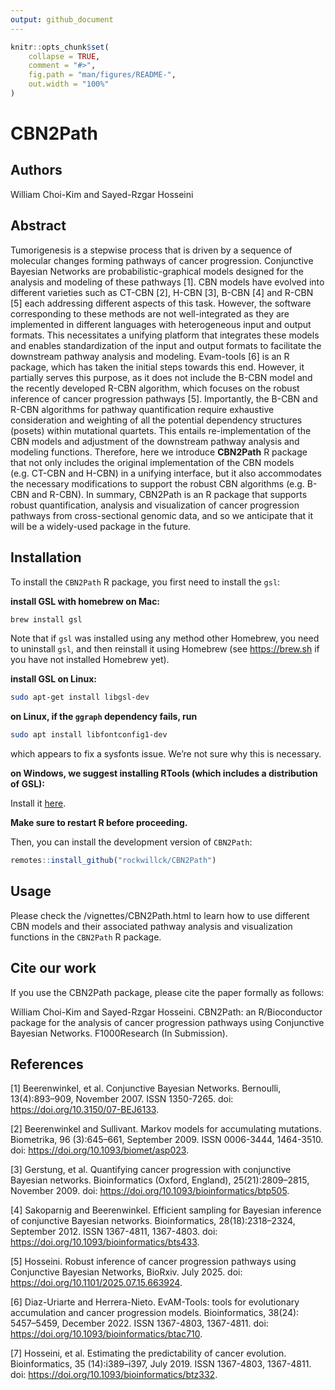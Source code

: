 ```yaml
---
output: github_document
---
```


<!-- README.md is generated from README.Rmd. Please edit that file -->

```r
knitr::opts_chunk$set(
    collapse = TRUE,
    comment = "#>",
    fig.path = "man/figures/README-",
    out.width = "100%"
)
```

# CBN2Path

<!-- badges: start -->

<!-- badges: end -->

## Authors

William Choi-Kim and Sayed-Rzgar Hosseini

## Abstract

Tumorigenesis is a stepwise process that is driven by a sequence of molecular changes forming pathways of cancer progression. Conjunctive Bayesian Networks are probabilistic-graphical models designed for the analysis and modeling of these pathways [1]. CBN models have evolved into different varieties such as CT-CBN [2], H-CBN [3], B-CBN [4] and R-CBN [5] each addressing different aspects of this task. However, the software corresponding to these methods are not well-integrated as they are implemented in different languages with heterogeneous input and output formats. This necessitates a unifying platform that integrates these models and enables standardization of the input and output formats to facilitate the downstream pathway analysis and modeling. Evam-tools [6] is an R package, which has taken the initial steps towards this end. However, it partially serves this purpose, as it does not include the B-CBN model and the recently developed R-CBN algorithm, which focuses on the robust inference of cancer progression pathways [5]. Importantly, the B-CBN and R-CBN algorithms for pathway quantification require exhaustive consideration and weighting of all the potential dependency structures (posets) within mutational quartets. This entails re-implementation of the CBN models and adjustment of the downstream pathway analysis and modeling functions. Therefore, here we introduce **CBN2Path** R package that not only includes the original implementation of the CBN models (e.g. CT-CBN and H-CBN) in a unifying interface, but it also accommodates the necessary modifications to support the robust CBN algorithms (e.g. B-CBN and R-CBN). In summary, CBN2Path is an R package that supports robust quantification, analysis and visualization of cancer progression pathways from cross-sectional genomic data, and so we anticipate that it will be a widely-used package in the future.

## Installation

To install the `CBN2Path` R package, you first need to install the `gsl`:

**install GSL with homebrew on Mac:**

``` bash
brew install gsl
```

Note that if `gsl` was installed using any method other Homebrew, you need to uninstall `gsl`, and then reinstall it using Homebrew (see <https://brew.sh> if you have not installed Homebrew yet).

**install GSL on Linux:**

``` bash
sudo apt-get install libgsl-dev
```

**on Linux, if the `ggraph` dependency fails, run**

``` bash
sudo apt install libfontconfig1-dev
```

which appears to fix a sysfonts issue. We're not sure why this is necessary.

**on Windows, we suggest installing RTools (which includes a distribution of GSL):**

Install it [here](https://cran.r-project.org/bin/windows/Rtools/).

**Make sure to restart R before proceeding.**

Then, you can install the development version of `CBN2Path`:

``` r
remotes::install_github("rockwillck/CBN2Path")
```

## Usage

Please check the /vignettes/CBN2Path.html to learn how to use different CBN models and their associated pathway analysis and visualization functions in the `CBN2Path` R package.

## Cite our work

If you use the CBN2Path package, please cite the paper formally as follows:

William Choi-Kim and Sayed-Rzgar Hosseini. CBN2Path: an R/Bioconductor package for the analysis of cancer progression pathways using Conjunctive Bayesian Networks. F1000Research (In Submission).

## References

[1] Beerenwinkel, et al. Conjunctive Bayesian Networks. Bernoulli, 13(4):893–909, November 2007. ISSN 1350-7265. doi: <https://doi.org/10.3150/07-BEJ6133>.

[2] Beerenwinkel and Sullivant. Markov models for accumulating mutations. Biometrika, 96 (3):645–661, September 2009. ISSN 0006-3444, 1464-3510. doi: <https://doi.org/10.1093/biomet/asp023>.

[3] Gerstung, et al. Quantifying cancer progression with conjunctive Bayesian networks. Bioinformatics (Oxford, England), 25(21):2809–2815, November 2009. doi: <https://doi.org/10.1093/bioinformatics/btp505>.

[4] Sakoparnig and Beerenwinkel. Efficient sampling for Bayesian inference of conjunctive Bayesian networks. Bioinformatics, 28(18):2318–2324, September 2012. ISSN 1367-4811, 1367-4803. doi: <https://doi.org/10.1093/bioinformatics/bts433>.

[5] Hosseini. Robust inference of cancer progression pathways using Conjunctive Bayesian Networks, BioRxiv. July 2025. doi: <https://doi.org/10.1101/2025.07.15.663924>.

[6] Diaz-Uriarte and Herrera-Nieto. EvAM-Tools: tools for evolutionary accumulation and cancer progression models. Bioinformatics, 38(24): 5457–5459, December 2022. ISSN 1367-4803, 1367-4811. doi: <https://doi.org/10.1093/bioinformatics/btac710>.

[7] Hosseini, et al. Estimating the predictability of cancer evolution. Bioinformatics, 35 (14):i389–i397, July 2019. ISSN 1367-4803, 1367-4811. doi: <https://doi.org/10.1093/bioinformatics/btz332>.
